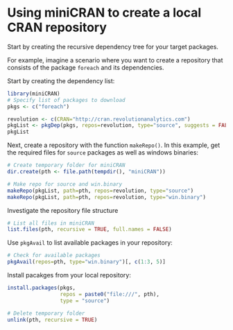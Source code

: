 <!--
% \VignetteIndexEntry{Using miniCRAN to create a local CRAN repository}
% \VignetteEngine{knitr::knitr}
% \VignettePackage{miniCRAN}
% \VignetteKeyword{miniCRAN}
--> 

# Using miniCRAN to create a local CRAN repository

Start by creating the recursive dependency tree for your target packages.

For example, imagine a scenario where you want to create a repository that consists of the package `foreach` and its dependencies.
 
Start by creating the dependency list:

```r
library(miniCRAN)
# Specify list of packages to download
pkgs <- c("foreach")

revolution <- c(CRAN="http://cran.revolutionanalytics.com")
pkgList <- pkgDep(pkgs, repos=revolution, type="source", suggests = FALSE, )
pkgList
```

Next, create a repository with the function `makeRepo()`.  In this example, get the required files for `source` packages as well as windows binaries:


```r
# Create temporary folder for miniCRAN
dir.create(pth <- file.path(tempdir(), "miniCRAN"))

# Make repo for source and win.binary
makeRepo(pkgList, path=pth, repos=revolution, type="source")
makeRepo(pkgList, path=pth, repos=revolution, type="win.binary")
```


Investigate the repository file structure

```r
# List all files in miniCRAN
list.files(pth, recursive = TRUE, full.names = FALSE)
```


Use `pkgAvail` to list available packages in your repository:

```r
# Check for available packages
pkgAvail(repos=pth, type="win.binary")[, c(1:3, 5)]
```


Install pacakges from your local repository:

```r
install.packages(pkgs, 
                 repos = paste0("file:///", pth),
                 type = "source")
 ```


```r
# Delete temporary folder
unlink(pth, recursive = TRUE)
```

